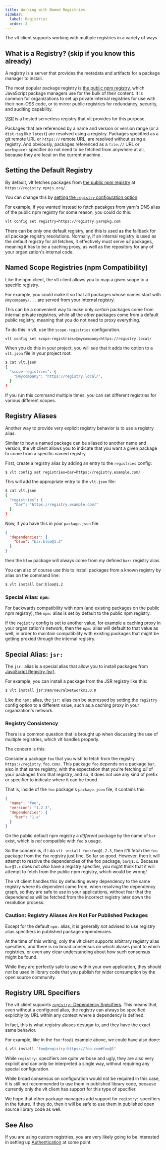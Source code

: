 ```yaml
---
title: Working with Named Registries
sidebar:
  label: Registries
  order: 3
---
```



The vlt client supports working with multiple registries in a variety
of ways.

## What is a Registry? (skip if you know this already)

A registry is a server that provides the metadata and artifacts for a
package manager to install.

The most popular package registry is
[the public npm registry](https://registry.npmjs.org), which
JavaScript package managers use for the bulk of their content. It is
common for organizations to set up private internal registries for use
with their non-OSS code, or to mirror public registries for
redundancy, security, and auditing capability.

[VSR](https://www.vlt.sh/serverless-registry) is a hosted serverless
registry that vlt provides for this purpose.

Packages that are referenced by a name and version or version range
(or a `dist-tag` like `latest`) are resolved using a registry.
Packages specified as a git remote URL or `https://` remote URL, are
resolved without using a registry. And obviously, packages referenced
as a `file://` URL or `workspace:` specifier do not need to be fetched
from anywhere at all, because they are local on the current machine.

## Setting the Default Registry

By default, vlt fetches packages from
[the public npm registry](https://registry.npmjs.org/) at
`https://registry.npmjs.org/`.

You can change this by
[setting the `registry` configuration option](/cli/configuring#--registryurl).

For example, if you wanted instead to fetch pacakges from yarn's DNS
alias of the public npm registry for some reason, you could do this:

```bash
vlt config set registry=https://registry.yarnpkg.com
```

There can be only one default registry, and this is used as the
fallback for all package registry resolutions. Normally, if an
internal registry is used as the default registry for all fetches, it
effectively must serve _all_ packages, meaning it has to be a caching
proxy, as well as the repository for any of your organization's
internal code.

## Named Scope Registries (npm Compatibility)

Like the npm client, the vlt client allows you to map a given scope to
a specific registry.

For example, you could make it so that all packages whose names start
with `@mycompany/...` are served from your internal registry.

This can be a convenient way to make only _certain_ packages come from
internal private registries, while all the _other_ packages come from
a default public registry, meaning that you do not need to proxy
everything.

To do this in vlt, use the `scope-registries` configuration.

```bash
vlt config set scope-registries=@mycompany=https://registry.local/
```

When you do this in your project, you will see that it adds the option
to a `vlt.json` file in your project root.

```bash
$ cat vlt.json
{
  "scope-registries": {
    "@mycompany": "https://registry.local/",
  }
}
```

If you run this command multiple times, you can set different
registries for various different scopes.

## Registry Aliases

Another way to provide very explicit registry behavior is to use a
registry alias.

Similar to how a named package can be aliased to another name and
version, the vlt client allows you to indicate that you want a given
package to come from a specific named registry.

First, create a registry alias by adding an entry to the `registries`
config:

```bash
$ vlt config set registries=bar=https://registry.example.com/
```

This will add the appropriate entry to the `vlt.json` file:

```bash
$ cat vlt.json
{
  "registries": {
    "bar": "https://registry.example.com/"
  }
}
```

Now, if you have this in your `package.json` file:

```json
{
  "dependencies": {
    "bloo": "bar:bloo@1.2"
  }
}
```

then the `bloo` package will always come from my defined `bar:`
registry alias.

You can also of course use this to install packages from a known
registry by alias on the command line:

```bash
$ vlt install bar:bloo@1.2
```

### Special Alias: `npm:`

For backwards compatibility with npm (and existing packages on the
public npm registry), the `npm:` alias is set by default to the public
npm registry.

If the `registry` config is set to another value, for example a
caching proxy in your organization's network, then the `npm:` alias
will default to that value as well, in order to maintain compatibility
with existing packages that might be getting proxied through the
internal registry.

## Special Alias: `jsr:`

The `jsr:` alias is a special alias that allow you to install packages from
[JavaScript Registry (jsr)](https://jsr.io).

For example, you can install a package from the JSR registry like this:

```bash
$ vlt install jsr:@am/neuralNetwork@1.0.0
```

Like the `npm:` alias, the `jsr:` alias can be supressed by setting
the `registry` config option to a different value, such as a caching
proxy in your organization's network.

### Registry Consistency

There is a common question that is brought up when discussing the use
of multiple registries, which vlt handles properly.

The concern is this:

Consider a package `foo` that you wish to fetch from the registry
`https://registry.foo.com/`. This package `foo` depends on a package
`bar`, also in that same registry, with the expectation that you're
fetching _all_ of your packages from that registry, and so, it does
not use any kind of prefix or specifier to indicate where it can be
found.

That is, inside of the `foo` package's `package.json` file, it
contains this:

```json
{
  "name": "foo",
  "version": "1.2.3",
  "dependencies": {
    "bar": "1.x"
  }
}
```

On the public default npm registry a _different_ package by the name
of `bar` exist, which is _not_ compatible with `foo`'s usage.

So the concern is, if I do `vlt install foo:foo@1.2.3`, then it'll
fetch the `foo` package from the `foo` registry just fine. So far so
good. However, then it will attempt to resolve the dependencies of the
foo package, `bar@1.x`. Because `bar@1.x` does not _also_ have a
registry specifier, you might think that it will attempt to fetch from
the public npm registry, which would be wrong!

The vlt client handles this by defaulting every dependency to the same
registry where its dependent came from, when resolving the dependency
graph, so they are safe to use in your applications, without fear that
the dependencies will be fetched from the incorrect registry later
down the resolution process.

### Caution: Registry Aliases Are Not For Published Packages

Except for the default `npm:` alias, it is generally _not_ advised to
use registry alias specifiers in published package dependencies.

At the time of this writing, only the vlt client supports arbitrary
registry alias specifiers, and there is no broad consensus on which
aliases point to which registries, or even any clear understanding
about how such consensus might be found.

While they are perfectly safe to use within your own application, they
should _not_ be used in library code that you publish for wider
consumption by the open source community.

## Registry URL Specifiers

The vlt client supports
[`registry:` Dependency Specifiers](https://github.com/npm/rfcs/blob/main/accepted/0035-registry-spec.md).
This means that, even without a configured alias, the registry can
always be specified explicitly by URL within any context where a
dependency is defined.

In fact, this is what registry aliases desugar to, and they have the
exact same behavior.

For example, like in the `foo:foo@1` example above, we could have also
done:

```bash
$ vlt install "foo@registry:https://foo.com#foo@1"
```

While `registry:` specifiers are quite verbose and ugly, they are also
very explicit and can only be interpreted a single way, without
requiring any special configuration.

While broad consensus on configuration would not be required in this
case, it is still not recommended to use them in published library
code, because currently only the vlt client has support for this type
of specifier.

We hope that other package managers add support for `registry:`
specifiers in the future. If they do, then it will be safe to use them
in published open source library code as well.

## See Also

If you are using custom registries, you are very likely going to be
interested in setting up [Authentication](/cli/auth) at some point.
